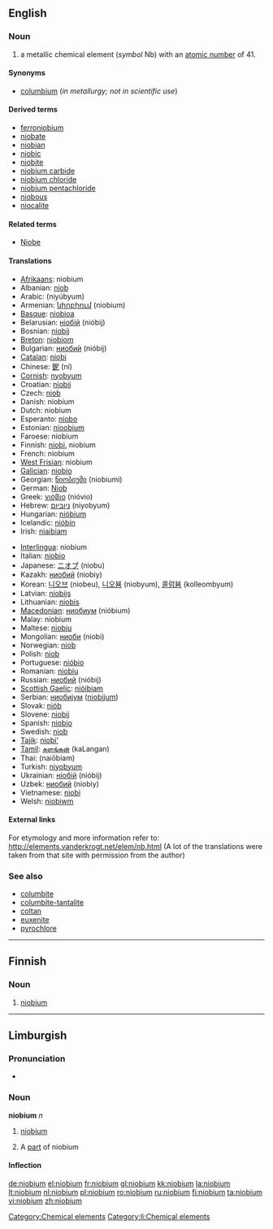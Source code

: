 ==English==
{{elements|Nb|zirconium|Zr|molybdenum|Mo}}

===Noun===
{{en-noun|-}}
{{wikipedia}}

# a metallic chemical element (''symbol'' Nb) with an [[atomic number]] of 41.

====Synonyms====
* [[columbium]] (''in metallurgy; not in scientific use'')

====Derived terms====
* [[ferroniobium]]
* [[niobate]]
* [[niobian]]
* [[niobic]]
* [[niobite]]
* [[niobium carbide]]
* [[niobium chloride]]
* [[niobium pentachloride]]
* [[niobous]]
* [[niocalite]]

====Related terms====
* [[w:Niobe|Niobe]]

====Translations====
{{top}}
* [[Afrikaans]]: niobium
* Albanian: [[niob#Albanian|niob]]
* Arabic: {{Arab|[[نيوبيوم]]}} (niyúbyum) {{m}}
* Armenian: [[նիոբիում]] (niobium)
* [[Basque]]: [[niobioa]]
* Belarusian: [[нiобiй]] (nióbij) {{m}}
* Bosnian: [[niobij]]
* [[Breton]]: [[niobiom]]
* Bulgarian: [[ниобий]] (nióbij) {{m}}
* [[Catalan]]: [[niobi]]
* Chinese: [[鈮]] (ní)
* [[Cornish]]: [[nyobyum]]
* Croatian: [[niobij]]
* Czech: [[niob#Czech|niob]]
* Danish: niobium
* Dutch: niobium {{n}}
* Esperanto: [[niobo]]
* Estonian: [[nioobium]]
* Faroese: niobium
* Finnish: [[niobi]], niobium
* French: niobium {{m}}
* [[West Frisian]]: niobium
* [[Galician]]: [[niobio]]
* Georgian: [[ნიობიუმი]] (niobiumi)
* German: [[Niob]] {{n}}
* Greek: [[νιόβιο]] (nióvio) {{n}}
* Hebrew: [[ניוביום]] (niyobyum)
* Hungarian: [[nióbium]]
* Icelandic: [[nióbín]]
* Irish: [[niaibiam]]
{{mid}}
* [[Interlingua]]: niobium
* Italian: [[niobio]] {{m}}
* Japanese: [[ニオブ]] (niobu)
* Kazakh: [[ниобий]] (niobiy)
* Korean: [[니오브]] (niobeu), [[니오븀]] (niobyum), [[콜럼븀]] (kolleombyum)
* Latvian: [[niobijs]]
* Lithuanian: [[niobis]]
* [[Macedonian]]: [[ниобиум]] (nióbium)
* Malay: niobium
* Maltese: [[niobju]]
* Mongolian: [[ниоби]] (niobi)
* Norwegian: [[niob#Norwegian|niob]]
* Polish: [[niob#Polish|niob]] {{m}}
* Portuguese: [[nióbio]] {{m}}
* Romanian: [[niobiu]] {{n}}
* Russian: [[ниобий]] (nióbij) {{m}}
* [[Scottish Gaelic]]: [[niòibiam]]
* Serbian: [[ниобиjум]] ([[niobijum]]) {{m}}
* Slovak: [[niób]]
* Slovene: [[niobij]]
* Spanish: [[niobio]] {{m}}
* Swedish: [[niob#Swedish|niob]]
* [[Tajik]]: [[niobi']]
* [[Tamil]]: [[களங்கன்]] (kaLangan)
* Thai: {{Thai|[[ไนโอเบียม]]}} (naiōbiam)
* Turkish: [[niyobyum]]
* Ukrainian: [[нiобiй]] (nióbij) {{m}}
* Uzbek: [[ниобий]] (niobiy)
* Vietnamese: [[niobi]]
* Welsh: [[niobiwm]]
{{bottom}}

====External links====
For etymology and more information refer to:
http://elements.vanderkrogt.net/elem/nb.html
(A lot of the translations were taken from that site with permission from the author)

===See also===
* [[columbite]]
* [[columbite-tantalite]]
* [[coltan]]
* [[euxenite]]
* [[pyrochlore]]

[[Category:Chemical elements]]

----

==Finnish==
{{wikipedia|lang=fi}}

===Noun===
{{fi-noun}}

# {{element|lang=fi}} [[#English|niobium]]

----

==Limburgish==

===Pronunciation===
* {{IPA|[ˈɲoː˨bjɔ˧m]|lang=li}}

===Noun===
'''niobium''' ''n''

# {{uncountable|lang=li}} [[niobium#English|niobium]]
# A [[part]] of niobium

====Inflection====
{{li-noun-um|niobi}}

[[Category:li:Chemical elements]]

[[de:niobium]]
[[el:niobium]]
[[fr:niobium]]
[[gl:niobium]]
[[kk:niobium]]
[[la:niobium]]
[[lt:niobium]]
[[nl:niobium]]
[[pl:niobium]]
[[ro:niobium]]
[[ru:niobium]]
[[fi:niobium]]
[[ta:niobium]]
[[vi:niobium]]
[[zh:niobium]]